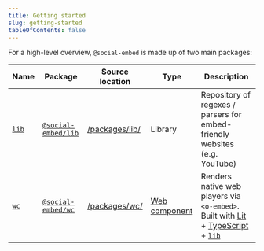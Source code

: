 ```yaml
---
title: Getting started
slug: getting-started
tableOfContents: false
---
```


For a high-level overview, `@social-embed` is made up of two main packages:

| Name    | Package               | Source location  | Type            | Description                                                                                  |
| ------- | --------------------- | ---------------- | --------------- | -------------------------------------------------------------------------------------------- |
| [`lib`] | [`@social-embed/lib`] | [/packages/lib/] | Library         | Repository of regexes / parsers for embed-friendly websites (e.g. YouTube)                   |
| [`wc`]  | [`@social-embed/wc`]  | [/packages/wc/]  | [Web component] | Renders native web players via `<o-embed>`. Built with [Lit] + [TypeScript] + [`lib`]        |

[/packages/lib/]: https://github.com/social-embed/social-embed/tree/master/packages/lib
[/packages/wc/]: https://github.com/social-embed/social-embed/tree/master/packages/wc
[`wc`]: /wc/
[`lib`]: /lib/
[`@social-embed/lib`]: https://www.npmjs.com/package/@social-embed/lib
[`@social-embed/wc`]: https://www.npmjs.com/package/@social-embed/wc
[web component]: https://developer.mozilla.org/en-US/docs/Web/Web_Components
[lit]: https://lit.dev/
[typescript]: https://www.typescriptlang.org/
